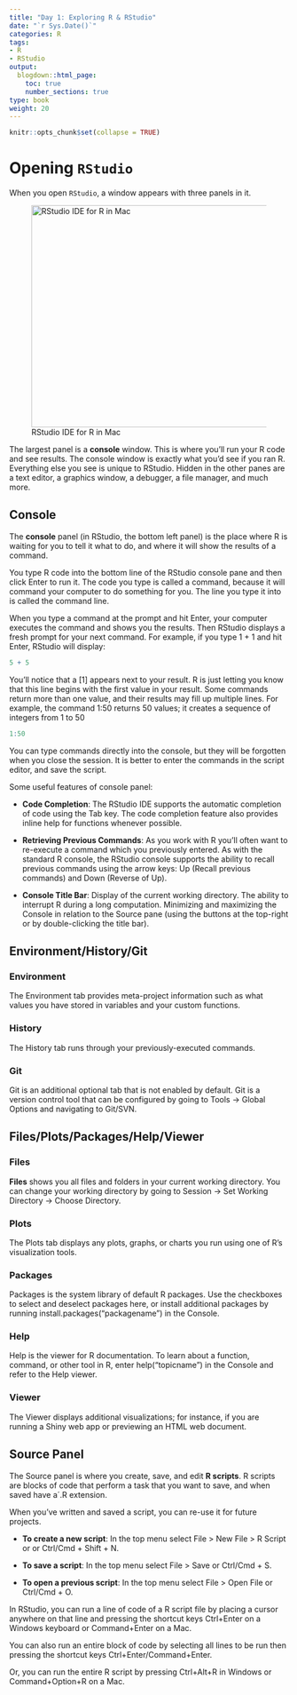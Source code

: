```yaml
---
title: "Day 1: Exploring R & RStudio"
date: "`r Sys.Date()`"
categories: R
tags:
- R
- RStudio
output:
  blogdown::html_page:
    toc: true
    number_sections: true
type: book
weight: 20
---
```


```r
knitr::opts_chunk$set(collapse = TRUE)
```

# Opening `RStudio`
When you open `RStudio`, a window appears with three panels in it.

![RStudio IDE for R in Mac](/workshops/neom/exploringr_files/rstudio.png){width=800px height=400px}

The largest panel is a **console** window. This is where you’ll run your R code and see results. The console window is exactly what you’d see if you ran R. Everything else you see is unique to RStudio. Hidden in the other panes are a text editor, a graphics window, a debugger, a file manager, and much more. 

## Console
The **console** panel (in RStudio, the bottom left panel) is the place where R is waiting for you to tell it what to do, and where it will show the results of a command. 

You type R code into the bottom line of the RStudio console pane and then click Enter to run it. The code you type is called a command, because it will command your computer to do something for you. The line you type it into is called the command line.

When you type a command at the prompt and hit Enter, your computer executes the command and shows you the results. Then RStudio displays a fresh prompt for your next command. For example, if you type 1 + 1 and hit Enter, RStudio will display:


```r
5 + 5
```
You’ll notice that a [1] appears next to your result. R is just letting you know that this line begins with the first value in your result. Some commands return more than one value, and their results may fill up multiple lines. For example, the command 1:50 returns 50 values; it creates a sequence of integers from 1 to 50

```r
1:50
```

You can type commands directly into the console, but they will be forgotten when you close the session.  It is better to enter the commands in the script editor, and save the script. 

Some useful features of console panel:

-   **Code Completion**: The RStudio IDE supports the automatic completion of code using the Tab key. The code completion feature also provides inline help for functions whenever possible.

-   **Retrieving Previous Commands**: As you work with R you'll often want to re-execute a command which you previously entered. As with the standard R console, the RStudio console supports the ability to recall previous commands using the arrow keys: Up (Recall previous commands) and Down (Reverse of Up).

-   **Console Title Bar**: Display of the current working directory. The ability to interrupt R during a long computation. Minimizing and maximizing the Console in relation to the Source pane (using the buttons at the top-right or by double-clicking the title bar).

## Environment/History/Git

### Environment
The Environment tab provides meta-project information such as what values you have stored in variables and your custom functions.

### History
The History tab runs through your previously-executed commands.

### Git
Git is an additional optional tab that is not enabled by default. Git is a version control tool that can be configured by going to Tools -> Global Options and navigating to Git/SVN. 

## Files/Plots/Packages/Help/Viewer

### Files
**Files** shows you all files and folders in your current working directory. You can change your working directory by going to Session -> Set Working Directory -> Choose Directory.

### Plots
The Plots tab displays any plots, graphs, or charts you run using one of R's visualization tools.

### Packages
Packages is the system library of default R packages. Use the checkboxes to select and deselect packages here, or install additional packages by running install.packages("packagename") in the Console.

### Help
Help is the viewer for R documentation. To learn about a function, command, or other tool in R, enter help("topicname") in the Console and refer to the Help viewer.

### Viewer
The Viewer displays additional visualizations; for instance, if you are running a Shiny web app or previewing an HTML web document.

## Source Panel
The Source panel is where you create, save, and edit **R scripts**. R scripts are blocks of code that perform a task that you want to save,  and when saved have a´.R extension. 

When you’ve written and saved a script, you can re-use it for future projects. 

-   **To create a new script**: In the top menu select File > New File > R Script or or Ctrl/Cmd + Shift + N.

-   **To save a script**: In the top menu select File > Save or 
Ctrl/Cmd + S.

-   **To open a previous script**: In the top menu select File > Open File or Ctrl/Cmd + O.


In RStudio, you can run a line of code of a R script file by placing a cursor anywhere on that line and pressing the shortcut keys Ctrl+Enter on a Windows keyboard or Command+Enter on a Mac.

You can also run an entire block of code by selecting all lines to be run then pressing the shortcut keys Ctrl+Enter/Command+Enter. 

Or, you can run the entire R script by pressing Ctrl+Alt+R in Windows or Command+Option+R on a Mac.


